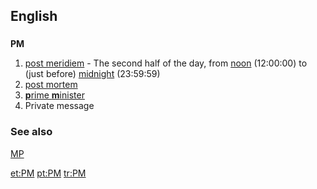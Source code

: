 {{see|Pm}}
==English==

==={{initialism}}===
'''PM'''

# [[post meridiem]] - The second half of the day, from [[noon]] (12:00:00) to (just before) [[midnight]] (23:59:59)
# [[post mortem]]
# [[prime minister|'''p'''rime '''m'''inister]]
# Private message

===See also===
[[MP]]

[[et:PM]]
[[pt:PM]]
[[tr:PM]]